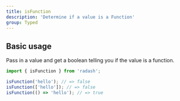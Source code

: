 ```yaml
---
title: isFunction
description: 'Determine if a value is a Function'
group: Typed
---
```


## Basic usage

Pass in a value and get a boolean telling you if the value is a function.

```ts
import { isFunction } from 'radash';

isFunction('hello'); // => false
isFunction(['hello']); // => false
isFunction(() => 'hello'); // => true
```

